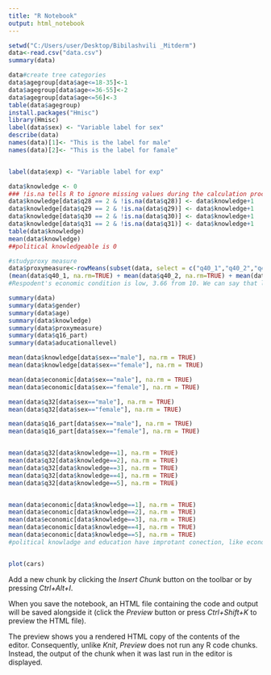 ```yaml
---
title: "R Notebook"
output: html_notebook
---
```


```r
setwd("C:/Users/user/Desktop/Bibilashvili _Mitderm")
data<-read.csv("data.csv")
summary(data)

data#create tree categories 
data$agegroup[data$age<=18-35]<-1
data$agegroup[data$age<=36-55]<-2
data$agegroup[data$age<=56]<-3
table(data$agegroup)
install.packages("Hmisc")
library(Hmisc)
label(data$sex) <- "Variable label for sex" 
describe(data)
names(data)[1]<- "This is the label for male"
names(data)[2]<- "This is the label for famale"


label(data$exp) <- "Variable label for exp" 

data$knowledge <- 0
### !is.na tells R to ignore missing values during the calculation process
data$knowledge[data$q28 == 2 & !is.na(data$q28)] <- data$knowledge+1
data$knowledge[data$q29 == 2 & !is.na(data$q29)] <- data$knowledge+1
data$knowledge[data$q30 == 2 & !is.na(data$q30)] <- data$knowledge+1
data$knowledge[data$q31 == 2 & !is.na(data$q31)] <- data$knowledge+1
table(data$knowledge)
mean(data$knowledge)
##political knowledgeable is 0

#studyproxy measure 
data$proxymeasure<-rowMeans(subset(data, select = c("q40_1","q40_2","q40_3","q40_4","q40_5")), na.rm = TRUE)
(mean(data$q40_1, na.rm=TRUE) + mean(data$q40_2, na.rm=TRUE) + mean(data$q40_3, na.rm=TRUE) + mean(data$q40_4, na.rm=TRUE) + mean(data$q40_5, na.rm=TRUE) + mean(data$q40_5, na.rm=TRUE))
#Respodent's economic condition is low, 3.66 from 10. We can say that low level of economic condition would influence participations in election. Low economic condition would induce large number of voters to cast a vote for prefarable candidates, because candidates promised them well being and economic stability. 
```

```r
summary(data)
summary(data$gender)
summary(data$age)
summary(data$knowledge)
summary(data$proxymeasure)
summary(data$q16_part)
summary(data$aducationallevel)

```

```r
mean(data$knowledge[data$sex=="male"], na.rm = TRUE)
mean(data$knowledge[data$sex=="female"], na.rm = TRUE)

mean(data$economic[data$sex=="male"], na.rm = TRUE)
mean(data$economic[data$sex=="female"], na.rm = TRUE)

mean(data$q32[data$sex=="male"], na.rm = TRUE)
mean(data$q32[data$sex=="female"], na.rm = TRUE)

mean(data$q16_part[data$sex=="male"], na.rm = TRUE)
mean(data$q16_part[data$sex=="female"], na.rm = TRUE)


mean(data$q32[data$knowledge==1], na.rm = TRUE)
mean(data$q32[data$knowledge==2], na.rm = TRUE)
mean(data$q32[data$knowledge==3], na.rm = TRUE)
mean(data$q32[data$knowledge==4], na.rm = TRUE)
mean(data$q32[data$knowledge==5], na.rm = TRUE)


mean(data$economic[data$knowledge==1], na.rm = TRUE)
mean(data$economic[data$knowledge==2], na.rm = TRUE)
mean(data$economic[data$knowledge==3], na.rm = TRUE)
mean(data$economic[data$knowledge==4], na.rm = TRUE)
mean(data$economic[data$knowledge==5], na.rm = TRUE)
#political knowladge and education have improtant conection, like economic conditions and political knowladge. in high economic conditons we have high political knowladge 



```

```r
plot(cars)
```

Add a new chunk by clicking the *Insert Chunk* button on the toolbar or by pressing *Ctrl+Alt+I*.

When you save the notebook, an HTML file containing the code and output will be saved alongside it (click the *Preview* button or press *Ctrl+Shift+K* to preview the HTML file).

The preview shows you a rendered HTML copy of the contents of the editor. Consequently, unlike *Knit*, *Preview* does not run any R code chunks. Instead, the output of the chunk when it was last run in the editor is displayed.
